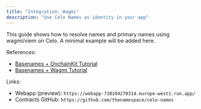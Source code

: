 ```yaml
---
title: "Integration: Wagmi"
description: "Use Celo Names as identity in your app"
---
```


This guide shows how to resolve names and primary names using wagmi/viem on Celo. A minimal example will be added here.

References:
- [Basenames + OnchainKit Tutorial](https://docs.base.org/base-account/basenames/basenames-onchainkit-tutorial)
- [Basenames + Wagmi Tutorial](https://docs.base.org/base-account/basenames/basenames-wagmi-tutorial)

Links:
- Webapp (preview): `https://webapp-738104270314.europe-west1.run.app/`
- Contracts GitHub: `https://github.com/thenamespace/celo-names`

